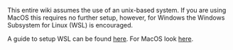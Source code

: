 This entire wiki assumes the use of an unix-based system. If you are using MacOS this requires no further setup, however, for Windows the Windows Subsystem for Linux (WSL) is encouraged.

A guide to setup WSL can be found [here](/setup/wsl). For MacOS look [here](/setup/macos).